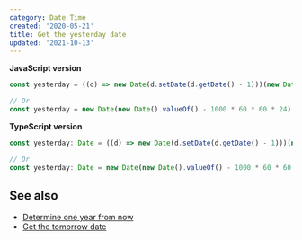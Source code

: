 ```yaml
---
category: Date Time
created: '2020-05-21'
title: Get the yesterday date
updated: '2021-10-13'
---
```


**JavaScript version**

```js
const yesterday = ((d) => new Date(d.setDate(d.getDate() - 1)))(new Date());

// Or
const yesterday = new Date(new Date().valueOf() - 1000 * 60 * 60 * 24);
```

**TypeScript version**

```js
const yesterday: Date = ((d) => new Date(d.setDate(d.getDate() - 1)))(new Date());

// Or
const yesterday: Date = new Date(new Date().valueOf() - 1000 * 60 * 60 * 24);
```

## See also

-   [Determine one year from now](https://phuoc.ng/collections/1-loc/determine-one-year-from-now)
-   [Get the tomorrow date](https://phuoc.ng/collections/1-loc/get-the-tomorrow-date)
